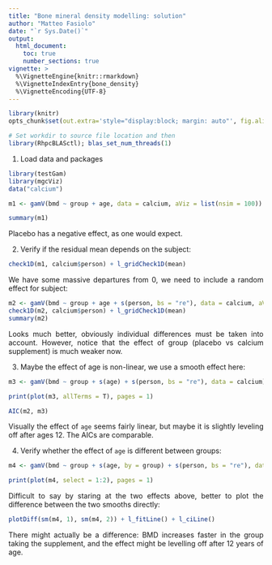 ```yaml
---
title: "Bone mineral density modelling: solution"
author: "Matteo Fasiolo"
date: "`r Sys.Date()`"
output: 
  html_document:
    toc: true
    number_sections: true
vignette: >
  %\VignetteEngine{knitr::rmarkdown}
  %\VignetteIndexEntry{bone_density}
  %\VignetteEncoding{UTF-8}
---
```


<style>
body {
text-align: justify}
</style>

```r
library(knitr)
opts_chunk$set(out.extra='style="display:block; margin: auto"', fig.align="center", tidy=FALSE)
```

```r
# Set workdir to source file location and then
library(RhpcBLASctl); blas_set_num_threads(1)
```

1) Load data and packages
```r
library(testGam)
library(mgcViz)
data("calcium")

m1 <- gamV(bmd ~ group + age, data = calcium, aViz = list(nsim = 100))

summary(m1)
```
Placebo has a negative effect, as one would expect.

2) Verify if the residual mean depends on the subject:
```r
check1D(m1, calcium$person) + l_gridCheck1D(mean)
```
We have some massive departures from 0, we need to include a random effect for subject:
```r
m2 <- gamV(bmd ~ group + age + s(person, bs = "re"), data = calcium, aViz = list(nsim = 100))
check1D(m2, calcium$person) + l_gridCheck1D(mean)
summary(m2)
```
Looks much better, obviously individual differences must be taken into account. However, notice that the effect of group (placebo vs calcium supplement) is much weaker now.

3) Maybe the effect of age is non-linear, we use a smooth effect here:
```r
m3 <- gamV(bmd ~ group + s(age) + s(person, bs = "re"), data = calcium)

print(plot(m3, allTerms = T), pages = 1)

AIC(m2, m3)
```
Visually the effect of `age` seems fairly linear, but maybe it is slightly leveling off after ages 12. The AICs are comparable.

4) Verify whether the effect of `age` is different between groups:
```r
m4 <- gamV(bmd ~ group + s(age, by = group) + s(person, bs = "re"), data = calcium)

print(plot(m4, select = 1:2), pages = 1)
```
Difficult to say by staring at the two effects above, better to plot the difference between the two smooths directly:
```r
plotDiff(sm(m4, 1), sm(m4, 2)) + l_fitLine() + l_ciLine()
```
There might actually be a difference: BMD increases faster in the group taking the supplement, and the effect might be levelling off after 12 years of age.
